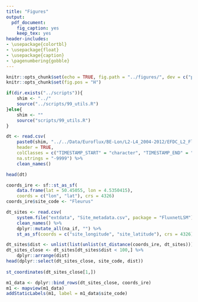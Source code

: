 ```yaml
---
title: "Figures"
output:
  pdf_document:
    fig_caption: yes
    keep_tex: yes
header-includes: 
- \usepackage{colortbl}
- \usepackage{float}
- \usepackage{caption}
- \pagenumbering{gobble}
---
```


\arrayrulecolor{white}
```r
knitr::opts_chunk$set(echo = TRUE, fig.path = "../figures/", dev = c("pdf"))
knitr::opts_chunk$set(fig.pos = "H")
```

\pagebreak

```r
if(dir.exists("../scripts")){
    shim <- "../"
    source("../scripts/99_utils.R")
}else{
    shim <- ""
    source("scripts/99_utils.R")
}
```

```r
dt <- read.csv(
    paste0(shim, "../../Data/Euroflux/BE-Lon/L2-L4_2004-2012/EFDC_L2_Flx_BELon_2008_v017_30m.txt"),
    header = TRUE,
    colClasses = c("TIMESTAMP_START" = "character", "TIMESTAMP_END" = "character"),
    na.strings = "-9999") %>%
    clean_names()

head(dt)
```

```r
coords_ire <- sf::st_as_sf(
    data.frame(lat = 50.45055, lon = 4.5350415),
    coords = c("lon", "lat"), crs = 4326)
coords_ire$site_code <- "Fleurus"

dt_sites <- read.csv(
    system.file("extdata", "Site_metadata.csv", package = "FluxnetLSM")) %>%
    clean_names() %>%
    dplyr::mutate_all(na_if, "") %>%
    st_as_sf(coords = c("site_longitude", "site_latitude"), crs = 4326)

dt_sites$dist <- unlist(list(unlist(st_distance(coords_ire, dt_sites)))) / 1609.34
dt_sites_close <- dt_sites[dt_sites$dist < 100,] %>%
    dplyr::arrange(dist)
head(dplyr::select(dt_sites_close, site_code, dist))
    
st_coordinates(dt_sites_close[1,])

m1_data <- dplyr::bind_rows(dt_sites_close, coords_ire)
m1 <- mapview(m1_data)
addStaticLabels(m1, label = m1_data$site_code)
```
